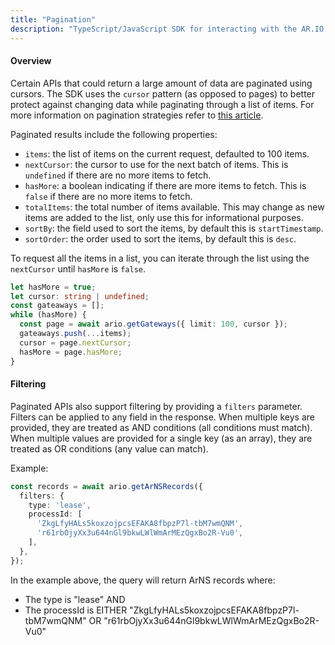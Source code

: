 ```yaml
---
title: "Pagination"
description: "TypeScript/JavaScript SDK for interacting with the AR.IO ecosystem"
---
```


#### Overview

Certain APIs that could return a large amount of data are paginated using cursors. The SDK uses the `cursor` pattern (as opposed to pages) to better protect against changing data while paginating through a list of items. For more information on pagination strategies refer to [this article](https://www.getknit.dev/blog/api-pagination-best-practices#api-pagination-techniques-).

Paginated results include the following properties:

- `items`: the list of items on the current request, defaulted to 100 items.
- `nextCursor`: the cursor to use for the next batch of items. This is `undefined` if there are no more items to fetch.
- `hasMore`: a boolean indicating if there are more items to fetch. This is `false` if there are no more items to fetch.
- `totalItems`: the total number of items available. This may change as new items are added to the list, only use this for informational purposes.
- `sortBy`: the field used to sort the items, by default this is `startTimestamp`.
- `sortOrder`: the order used to sort the items, by default this is `desc`.

To request all the items in a list, you can iterate through the list using the `nextCursor` until `hasMore` is `false`.

```typescript
let hasMore = true;
let cursor: string | undefined;
const gateaways = [];
while (hasMore) {
  const page = await ario.getGateways({ limit: 100, cursor });
  gateaways.push(...items);
  cursor = page.nextCursor;
  hasMore = page.hasMore;
}
```

#### Filtering

Paginated APIs also support filtering by providing a `filters` parameter. Filters can be applied to any field in the response. When multiple keys are provided, they are treated as AND conditions (all conditions must match). When multiple values are provided for a single key (as an array), they are treated as OR conditions (any value can match).

Example:

```typescript
const records = await ario.getArNSRecords({
  filters: {
    type: 'lease',
    processId: [
      'ZkgLfyHALs5koxzojpcsEFAKA8fbpzP7l-tbM7wmQNM',
      'r61rbOjyXx3u644nGl9bkwLWlWmArMEzQgxBo2R-Vu0',
    ],
  },
});
```

In the example above, the query will return ArNS records where:

- The type is "lease" AND
- The processId is EITHER "ZkgLfyHALs5koxzojpcsEFAKA8fbpzP7l-tbM7wmQNM" OR "r61rbOjyXx3u644nGl9bkwLWlWmArMEzQgxBo2R-Vu0"